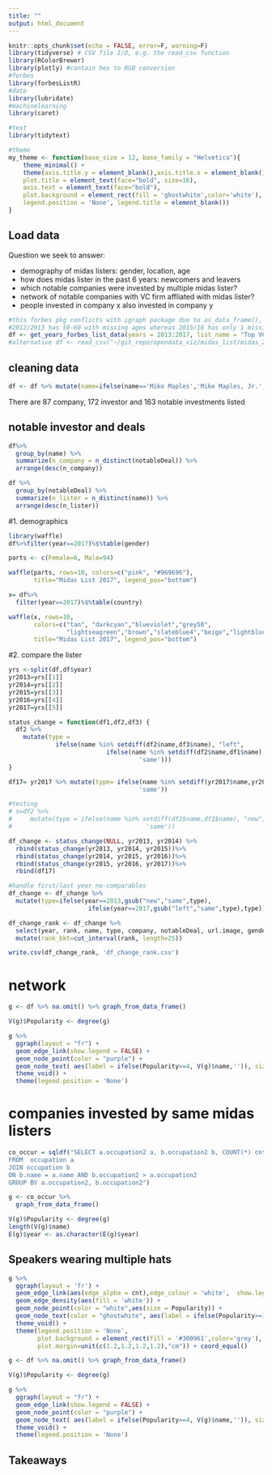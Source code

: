 ```yaml
---
title: ""
output: html_document
---
```


```r
knitr::opts_chunk$set(echo = FALSE, error=F, warning=F)
library(tidyverse) # CSV file I/O, e.g. the read_csv function
library(RColorBrewer)
library(plotly) #contain hex to RGB conversion
#forbes
library(forbesListR)
#date
library(lubridate)
#machinelearning
library(caret)

#text
library(tidytext)

#theme
my_theme <- function(base_size = 12, base_family = "Helvetica"){
    theme_minimal() +
    theme(axis.title.y = element_blank(),axis.title.x = element_blank(),
    plot.title = element_text(face="bold", size=16),
    axis.text = element_text(face="bold"),
    plot.background = element_rect(fill = 'ghostwhite',color='white'),
    legend.position = 'None', legend.title = element_blank())
}

```

## Load data
Question we seek to answer:

* demography of midas listers: gender, location, age
* how does midas lister in the past 6 years: newcomers and leavers
* which notable companies were invested by multiple midas lister?
* network of notable companies with VC firm affliated with midas lister?
* people invested in company x also invested in company y


```r
#this forbes pkg conflicts with igraph package due to as_data_frame(), load igraph later
#2012/2013 has 50-60 with missing ages whereas 2015/16 has only 1 missing
df <- get_years_forbes_list_data(years = 2013:2017, list_name = "Top VCs")
#alternative df <- read_csv("~/git_repo/opendata_viz/midas_list/midas_2012_2017.csv") %>% filter(year>2012)
```

## cleaning data
```r
df <- df %>% mutate(name=ifelse(name=='Mike Maples','Mike Maples, Jr.',name))
```

There are 87 company, 172 investor and 163 notable investments listed

## notable investor and deals

```r
df%>%
  group_by(name) %>%
  summarize(n_company = n_distinct(notableDeal)) %>%
  arrange(desc(n_company))
```

```r
df %>%
  group_by(notableDeal) %>%
  summarize(n_lister = n_distinct(name)) %>%
  arrange(desc(n_lister))
```


#1. demographics
```r
library(waffle)
df%>%filter(year==2017)%$%table(gender)

parts <- c(Female=6, Male=94)

waffle(parts, rows=10, colors=c("pink", "#969696"), 
       title="Midas List 2017", legend_pos="bottom")
```
```r
x= df%>%
  filter(year==2017)%$%table(country)

waffle(x, rows=10, 
       colors=c("tan", "darkcyan","blueviolet","grey50",
                "lightseagreen","brown","slateblue4","beige","lightblue"), 
       title="Midas List 2017", legend_pos="bottom")
```


#2. compare the lister

```r
yrs <-split(df,df$year)
yr2013=yrs[[1]]
yr2014=yrs[[2]]
yr2015=yrs[[3]]
yr2016=yrs[[4]]
yr2017=yrs[[5]]
```


```r
status_change = function(df1,df2,df3) {
  df2 %>%
    mutate(type = 
             ifelse(name %in% setdiff(df2$name,df3$name), "left",
                           ifelse(name %in% setdiff(df2$name,df1$name), "new",
                                    'same'))) 
}
```



```r
df17= yr2017 %>% mutate(type= ifelse(name %in% setdiff(yr2017$name,yr2016$name), "new",
                                    'same'))
```

```r
#testing
# s=df2 %>%
#     mutate(type = ifelse(name %in% setdiff(df2$name,df1$name), "new",
#                                     'same'))
```


```r
df_change <- status_change(NULL, yr2013, yr2014) %>%
  rbind(status_change(yr2013, yr2014, yr2015))%>%
  rbind(status_change(yr2014, yr2015, yr2016))%>%
  rbind(status_change(yr2015, yr2016, yr2017))%>%
  rbind(df17)
```

```r
#handle first/last year no-comparables
df_change <- df_change %>%
  mutate(type=ifelse(year==2013,gsub("new","same",type),
                      ifelse(year==2017,gsub("left","same",type),type)))
```

```r
df_change_rank <- df_change %>%
  select(year, rank, name, type, company, notableDeal, url.image, gender, country) %>%
  mutate(rank_bkt=cut_interval(rank, length=25))
```


```r
write.csv(df_change_rank, 'df_change_rank.csv')
```

# network

```r
g <- df %>% na.omit() %>% graph_from_data_frame()

V(g)$Popularity <- degree(g)

g %>%
  ggraph(layout = "fr") +
  geom_edge_link(show.legend = FALSE) +
  geom_node_point(color = "purple") +
  geom_node_text( aes(label = ifelse(Popularity>=4, V(g)$name,'')), size=3, repel = TRUE) +
  theme_void() + 
  theme(legend.position = 'None')
```


# companies invested by same midas listers

```r
co_occur = sqldf("SELECT a.occupation2 a, b.occupation2 b, COUNT(*) cnt
FROM  occupation a 
JOIN occupation b 
ON b.name = a.name AND b.occupation2 > a.occupation2
GROUP BY a.occupation2, b.occupation2")

g <- co_occur %>% 
  graph_from_data_frame() 

V(g)$Popularity <- degree(g)
length(V(g)$name)
E(g)$year <- as.character(E(g)$year)
```
## Speakers wearing multiple hats

```r

g %>%
  ggraph(layout = 'fr') +
  geom_edge_link(aes(edge_alpha = cnt),edge_colour = 'white',  show.legend = FALSE) +
  geom_edge_density(aes(fill = 'white')) + 
  geom_node_point(color = "white",aes(size = Popularity)) +
  geom_node_text(color = "ghostwhite", aes(label = ifelse(Popularity>=10, V(g)$name,'')), size=3, repel = TRUE) +
  theme_void() + 
  theme(legend.position = 'None',
        plot.background = element_rect(fill = '#300961',color='grey'),
        plot.margin=unit(c(1.2,1.2,1.2,1.2),"cm")) + coord_equal()

```


```r
g <- df %>% na.omit() %>% graph_from_data_frame()

V(g)$Popularity <- degree(g)

g %>%
  ggraph(layout = "fr") +
  geom_edge_link(show.legend = FALSE) +
  geom_node_point(color = "purple") +
  geom_node_text( aes(label = ifelse(Popularity>=4, V(g)$name,'')), size=3, repel = TRUE) +
  theme_void() + 
  theme(legend.position = 'None')
```

## Takeaways